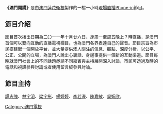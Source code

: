{{unreferenced|time=2011-12-17T05:38:34+00:00}}
'''《澳門開講》'''是由[[澳門蓮花衛視|澳門蓮花衛視]]製作的一檔一小時[[現場直播|現場直播]][[Phone-in|Phone-in]]節目。

==節目介紹==
節目首次播出日期為二〇一一年十月廿六日，逢周一至周五晚上７時直播，是澳門首個可以雙向互動的直播電視欄目，也為澳門各界表達自己的聲音。節目宗旨為市民搭建起一個開放平台，並大量提供澳人關注的信息、觀點、深度分析，以公平、公正、公開的立場，為澳門人說出心裏話、身邊事提供一個新的互動渠道。節目每晚就澳門社會上的不同話題邀請不同嘉賓與主持展開深入討論，市民可透過及時的電話和視訊參與討論或者使用留言板參與討論。

==節目主持==
[[譚志強|譚志強]]、[[林宇滔|林宇滔]]、[[梁宇彤|梁宇彤]]、[[楊婷婷|楊婷婷]]、[[李若瀅|李若瀅]]、[[陳嘉敏|陳嘉敏]]、[[吳婉欣|吳婉欣]]。

{{Stub}}
[[Category:澳門電視|Category:澳門電視]]